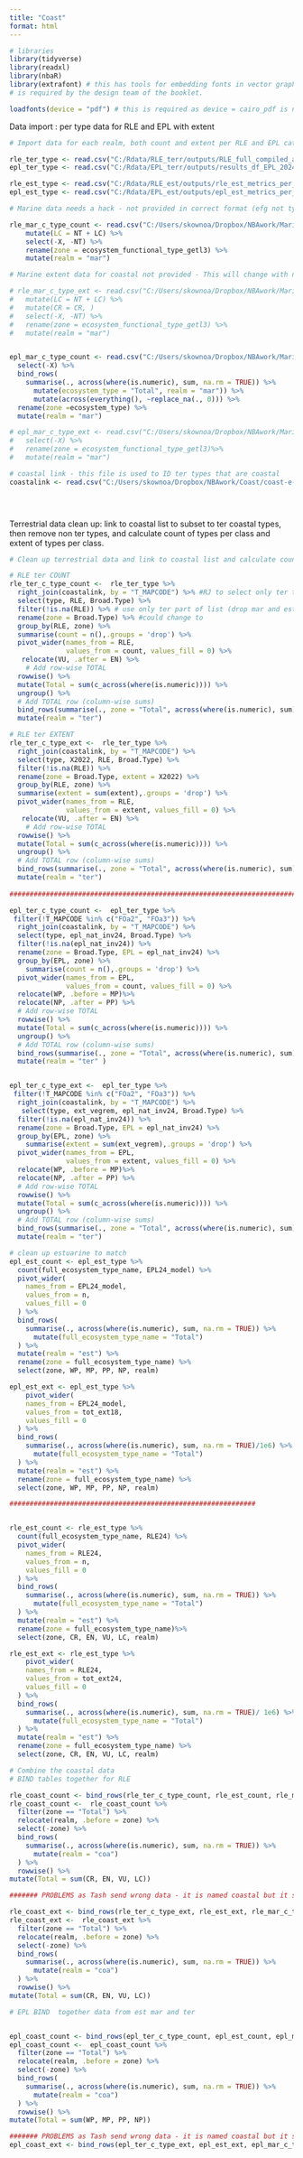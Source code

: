 ```yaml
---
title: "Coast"
format: html
---
```


```r

# libraries
library(tidyverse)
library(readxl)
library(nbaR)
library(extrafont) # this has tools for embedding fonts in vector graphics which 
# is required by the design team of the booklet.

loadfonts(device = "pdf") # this is required as device = cairo_pdf is not compatible with CorelDraw
```

Data import : per type data for RLE and EPL with extent

```r
# Import data for each realm, both count and extent per RLE and EPL category.

rle_ter_type <- read.csv("C:/Rdata/RLE_terr/outputs/RLE_full_compiled_adjusted.csv")
epl_ter_type <- read.csv("C:/Rdata/EPL_terr/outputs/results_df_EPL_2024_invasives2.csv")

rle_est_type <- read.csv("C:/Rdata/RLE_est/outputs/rle_est_metrics_per_type.csv") 
epl_est_type <- read.csv("C:/Rdata/EPL_est/outputs/epl_est_metrics_per_type.csv")

# Marine data needs a hack - not provided in correct format (efg not type level) but OK for now

rle_mar_c_type_count <- read.csv("C:/Users/skownoa/Dropbox/NBAwork/Marine/ETS_coast_efg_type_table.csv")  %>%
    mutate(LC = NT + LC) %>%
    select(-X, -NT) %>%
    rename(zone = ecosystem_functional_type_getl3) %>%
    mutate(realm = "mar")

# Marine extent data for coastal not provided - This will change with new data 

# rle_mar_c_type_ext <- read.csv("C:/Users/skownoa/Dropbox/NBAwork/Marine/ETS_coast_efg_extent_km2_table.csv") %>%
#   mutate(LC = NT + LC) %>%
#   mutate(CR = CR, )
#   select(-X, -NT) %>%
#   rename(zone = ecosystem_functional_type_getl3) %>%
#   mutate(realm = "mar")


epl_mar_c_type_count <- read.csv("C:/Users/skownoa/Dropbox/NBAwork/Marine/EPL_coast_eco_type_table.csv") %>%
  select(-X) %>%
  bind_rows(
    summarise(., across(where(is.numeric), sum, na.rm = TRUE)) %>%
      mutate(ecosystem_type = "Total", realm = "mar")) %>%
      mutate(across(everything(), ~replace_na(., 0))) %>%
  rename(zone =ecosystem_type) %>%
  mutate(realm = "mar")

# epl_mar_c_type_ext <- read.csv("C:/Users/skownoa/Dropbox/NBAwork/Marine/EPL_coast_eco_extent_km2_table.csv") %>%
#   select(-X) %>%
#   rename(zone = ecosystem_functional_type_getl3)%>%
#   mutate(realm = "mar")

# coastal link - this file is used to ID ter types that are coastal 
coastalink <- read.csv("C:/Users/skownoa/Dropbox/NBAwork/Coast/coast-e-ecosystem_types.csv")


 
```

Terrestrial data clean up: link to coastal list to subset to ter coastal types, then remove non ter types, and calculate count of types per class and extent of types per class.

```r
# Clean up terrestrial data and link to coastal list and calculate count and extent sumamries for RLE and EPL 

# RLE ter COUNT
rle_ter_c_type_count <-  rle_ter_type %>%
  right_join(coastalink, by = "T_MAPCODE") %>% #RJ to select only ter typs in coastal list
  select(type, RLE, Broad.Type) %>%
  filter(!is.na(RLE)) %>% # use only ter part of list (drop mar and est) 
  rename(zone = Broad.Type) %>% #could change to 
  group_by(RLE, zone) %>%
  summarise(count = n(),.groups = 'drop') %>%
  pivot_wider(names_from = RLE, 
              values_from = count, values_fill = 0) %>%
   relocate(VU, .after = EN) %>%
    # Add row-wise TOTAL
  rowwise() %>%
  mutate(Total = sum(c_across(where(is.numeric)))) %>%
  ungroup() %>%
  # Add TOTAL row (column-wise sums)
  bind_rows(summarise(., zone = "Total", across(where(is.numeric), sum))) %>%
  mutate(realm = "ter")

# RLE ter EXTENT
rle_ter_c_type_ext <-  rle_ter_type %>%
  right_join(coastalink, by = "T_MAPCODE") %>%
  select(type, X2022, RLE, Broad.Type) %>%
  filter(!is.na(RLE)) %>%
  rename(zone = Broad.Type, extent = X2022) %>%
  group_by(RLE, zone) %>%
  summarise(extent = sum(extent),.groups = 'drop') %>%
  pivot_wider(names_from = RLE, 
              values_from = extent, values_fill = 0) %>%
   relocate(VU, .after = EN) %>%
    # Add row-wise TOTAL
  rowwise() %>%
  mutate(Total = sum(c_across(where(is.numeric)))) %>%
  ungroup() %>%
  # Add TOTAL row (column-wise sums)
  bind_rows(summarise(., zone = "Total", across(where(is.numeric), sum))) %>%
  mutate(realm = "ter")
 
###############################################################################

epl_ter_c_type_count <-  epl_ter_type %>%
 filter(!T_MAPCODE %in% c("FOa2", "FOa3")) %>%
  right_join(coastalink, by = "T_MAPCODE") %>%
  select(type, epl_nat_inv24, Broad.Type) %>%
  filter(!is.na(epl_nat_inv24)) %>%
  rename(zone = Broad.Type, EPL = epl_nat_inv24) %>%
  group_by(EPL, zone) %>%
    summarise(count = n(),.groups = 'drop') %>%
  pivot_wider(names_from = EPL, 
              values_from = count, values_fill = 0) %>%
  relocate(WP, .before = MP)%>%
  relocate(NP, .after = PP) %>%
  # Add row-wise TOTAL
  rowwise() %>%
  mutate(Total = sum(c_across(where(is.numeric)))) %>%
  ungroup() %>%
  # Add TOTAL row (column-wise sums)
  bind_rows(summarise(., zone = "Total", across(where(is.numeric), sum))) %>%
  mutate(realm = "ter" )


epl_ter_c_type_ext <-  epl_ter_type %>%
 filter(!T_MAPCODE %in% c("FOa2", "FOa3")) %>%
  right_join(coastalink, by = "T_MAPCODE") %>%
   select(type, ext_vegrem, epl_nat_inv24, Broad.Type) %>%
  filter(!is.na(epl_nat_inv24)) %>%
  rename(zone = Broad.Type, EPL = epl_nat_inv24) %>%
  group_by(EPL, zone) %>%
    summarise(extent = sum(ext_vegrem),.groups = 'drop') %>%
  pivot_wider(names_from = EPL, 
              values_from = extent, values_fill = 0) %>%
  relocate(WP, .before = MP)%>%
  relocate(NP, .after = PP) %>%
  # Add row-wise TOTAL
  rowwise() %>%
  mutate(Total = sum(c_across(where(is.numeric)))) %>%
  ungroup() %>%
  # Add TOTAL row (column-wise sums)
  bind_rows(summarise(., zone = "Total", across(where(is.numeric), sum))) %>%
  mutate(realm = "ter")

```

```r
# clean up estuarine to match 
epl_est_count <- epl_est_type %>%
  count(full_ecosystem_type_name, EPL24_model) %>%
  pivot_wider(
    names_from = EPL24_model,
    values_from = n,
    values_fill = 0
  ) %>%
  bind_rows(
    summarise(., across(where(is.numeric), sum, na.rm = TRUE)) %>%
      mutate(full_ecosystem_type_name = "Total")
  ) %>%
  mutate(realm = "est") %>%
  rename(zone = full_ecosystem_type_name) %>%
  select(zone, WP, MP, PP, NP, realm)

epl_est_ext <- epl_est_type %>%
    pivot_wider(
    names_from = EPL24_model,
    values_from = tot_ext18,
    values_fill = 0
  ) %>%
  bind_rows(
    summarise(., across(where(is.numeric), sum, na.rm = TRUE)/1e6) %>%
      mutate(full_ecosystem_type_name = "Total")
  ) %>%
  mutate(realm = "est") %>%
  rename(zone = full_ecosystem_type_name) %>%
  select(zone, WP, MP, PP, NP, realm)

#############################################################


rle_est_count <- rle_est_type %>%
  count(full_ecosystem_type_name, RLE24) %>%
  pivot_wider(
    names_from = RLE24,
    values_from = n,
    values_fill = 0
  ) %>%
  bind_rows(
    summarise(., across(where(is.numeric), sum, na.rm = TRUE)) %>%
      mutate(full_ecosystem_type_name = "Total")
  ) %>%
  mutate(realm = "est") %>%
  rename(zone = full_ecosystem_type_name)%>%
  select(zone, CR, EN, VU, LC, realm)

rle_est_ext <- rle_est_type %>%
    pivot_wider(
    names_from = RLE24,
    values_from = tot_ext24,
    values_fill = 0
  ) %>%
  bind_rows(
    summarise(., across(where(is.numeric), sum, na.rm = TRUE)/ 1e6) %>%
      mutate(full_ecosystem_type_name = "Total")
  ) %>%
  mutate(realm = "est") %>%
  rename(zone = full_ecosystem_type_name) %>%
  select(zone, CR, EN, VU, LC, realm)


```

```r
# Combine the coastal data 
# BIND tables together for RLE 

rle_coast_count <- bind_rows(rle_ter_c_type_count, rle_est_count, rle_mar_c_type_count)
rle_coast_count <-  rle_coast_count %>%
  filter(zone == "Total") %>% 
  relocate(realm, .before = zone) %>% 
  select(-zone) %>%
  bind_rows(
    summarise(., across(where(is.numeric), sum, na.rm = TRUE)) %>%
      mutate(realm = "coa")
  ) %>% 
  rowwise() %>%
mutate(Total = sum(CR, EN, VU, LC))

####### PROBLEMS as Tash send wrong data - it is named coastal but it same as mar ext rle)

rle_coast_ext <- bind_rows(rle_ter_c_type_ext, rle_est_ext, rle_mar_c_type_ext) 
rle_coast_ext <-  rle_coast_ext %>%
  filter(zone == "Total") %>% 
  relocate(realm, .before = zone) %>% 
  select(-zone) %>%
  bind_rows(
    summarise(., across(where(is.numeric), sum, na.rm = TRUE)) %>%
      mutate(realm = "coa")
  ) %>% 
  rowwise() %>%
mutate(Total = sum(CR, EN, VU, LC))

# EPL BIND  together data from est mar and ter


epl_coast_count <- bind_rows(epl_ter_c_type_count, epl_est_count, epl_mar_c_type_count)
epl_coast_count <-  epl_coast_count %>%
  filter(zone == "Total") %>% 
  relocate(realm, .before = zone) %>% 
  select(-zone) %>%
  bind_rows(
    summarise(., across(where(is.numeric), sum, na.rm = TRUE)) %>%
      mutate(realm = "coa")
  ) %>% 
  rowwise() %>%
mutate(Total = sum(WP, MP, PP, NP))

####### PROBLEMS as Tash send wrong data - it is named coastal but it same as mar ext epl)
epl_coast_ext <- bind_rows(epl_ter_c_type_ext, epl_est_ext, epl_mar_c_type_ext)


```
